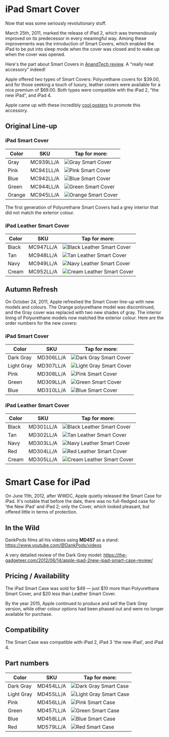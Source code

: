 

# iPad Smart Cover

Now that was some seriously revolutionary stuff.

March 25th, 2011, marked the release of iPad 2, which was tremendously improved on its predecessor in every meaningful way. Among these improvements was the introduction of Smart Covers, which enabled the iPad to be put into sleep mode when the cover was closed and to wake up when the cover was opened.

Here's the part about Smart Covers in [AnandTech review](https://www.anandtech.com/show/4225/the-ipad-2-review/10). A “really neat accessory” indeed!

Apple offered two types of Smart Covers: Polyurethane covers for \$39.00, and for those seeking a touch of luxury, leather covers were available for a nice premium of \$69.00. Both types were compatible with the iPad 2, “the new iPad”, and iPad 4.

Apple came up with these incredibly [cool posters](https://www.oneclub.org/awards/theoneshow/-award/18010/ipad-smart-cover-launch-posters) to promote this accessory.

## Original Line-up

### iPad Smart Cover

| Color | SKU | Tap for more: |
| --- | --- | --- |
| Gray | MC939<wbr/>LL/A | <Link href="/ancient/ipad-2/MC939"><img src="https://everycase.imgix.net/everypreview/MC939.webp" alt="Gray Smart Cover"/></Link> |
| Pink | MC941<wbr/>LL/A | <Link href="/ancient/ipad-2/MC941"><img src="https://everycase.imgix.net/everypreview/MC941.webp" alt="Pink Smart Cover"/></Link> |
| Blue | MC942<wbr/>LL/A | <Link href="/ancient/ipad-2/MC942"><img src="https://everycase.imgix.net/everypreview/MC942.webp" alt="Blue Smart Cover"/></Link> |
| Green | MC944<wbr/>LL/A | <Link href="/ancient/ipad-2/MC944"><img src="https://everycase.imgix.net/everypreview/MC944.webp" alt="Green Smart Cover"/></Link> |
| Orange | MC945<wbr/>LL/A | <Link href="/ancient/ipad-2/MC945"><img src="https://everycase.imgix.net/everypreview/MC945.webp" alt="Orange Smart Cover"/></Link> |

The first generation of Polyurethane Smart Covers had a grey interior that did not match the exterior colour.

### iPad Leather Smart Cover

| Color | SKU | Tap for more: |
| --- | --- | --- |
| Black | MC947<wbr/>LL/A | <Link href="/ancient/ipad-2/MC947"><img src="https://everycase.imgix.net/everypreview/MC947.webp" alt="Black Leather Smart Cover"/></Link> |
| Tan | MC948<wbr/>LL/A | <Link href="/ancient/ipad-2/MC948"><img src="https://everycase.imgix.net/everypreview/MC948.webp" alt="Tan Leather Smart Cover"/></Link> |
| Navy | MC949<wbr/>LL/A | <Link href="/ancient/ipad-2/MC949"><img src="https://everycase.imgix.net/everypreview/MC949.webp" alt="Navy Leather Smart Cover"/></Link> |
| Cream | MC952<wbr/>LL/A | <Link href="/ancient/ipad-2/MC952"><img src="https://everycase.imgix.net/everypreview/MC952.webp" alt="Cream Leather Smart Cover"/></Link> |

## Autumn Refresh

On October 24, 2011, Apple refreshed the Smart Cover line-up with new models and colours. The Orange polyurethane model was discontinued, and the Gray cover was replaced with two new shades of gray. The interior lining of Polyurethane models now matched the exterior colour. Here are the order numbers for the new covers:

### iPad Smart Cover

| Color | SKU | Tap for more: |
| --- | --- | --- |
| Dark Gray | MD306<wbr/>LL/A | <Link href="/ancient/ipad-2/MD306"><img src="https://everycase.imgix.net/everypreview/MD306.webp" alt="Dark Gray Smart Cover"/></Link> |
| Light Gray | MD307<wbr/>LL/A | <Link href="/ancient/ipad-2/MD307"><img src="https://everycase.imgix.net/everypreview/MD307.webp" alt="Light Gray Smart Cover"/></Link> |
| Pink | MD308<wbr/>LL/A | <Link href="/ancient/ipad-2/MD308"><img src="https://everycase.imgix.net/everypreview/MD308.webp" alt="Pink Smart Cover"/></Link> |
| Green | MD309<wbr/>LL/A | <Link href="/ancient/ipad-2/MD309"><img src="https://everycase.imgix.net/everypreview/MD309.webp" alt="Green Smart Cover"/></Link> |
| Blue | MD310<wbr/>LL/A | <Link href="/ancient/ipad-2/MD310"><img src="https://everycase.imgix.net/everypreview/MD310.webp" alt="Blue Smart Cover"/></Link> |

### iPad Leather Smart Cover

| Color | SKU | Tap for more: |
| --- | --- | --- |
| Black | MD301<wbr/>LL/A | <Link href="/ancient/ipad-2/MD301"><img src="https://everycase.imgix.net/everypreview/MD301.webp" alt="Black Leather Smart Cover"/></Link> |
| Tan | MD302<wbr/>LL/A | <Link href="/ancient/ipad-2/MD302"><img src="https://everycase.imgix.net/everypreview/MD302.webp" alt="Tan Leather Smart Cover"/></Link> |
| Navy | MD303<wbr/>LL/A | <Link href="/ancient/ipad-2/MD303"><img src="https://everycase.imgix.net/everypreview/MD303.webp" alt="Navy Leather Smart Cover"/></Link> |
| Red | MD304<wbr/>LL/A | <Link href="/ancient/ipad-2/MD304"><img src="https://everycase.imgix.net/everypreview/MD304.webp" alt="Red Leather Smart Cover"/></Link> |
| Cream | MD305<wbr/>LL/A | <Link href="/ancient/ipad-2/MD305"><img src="https://everycase.imgix.net/everypreview/MD305.webp" alt="Cream Leather Smart Cover"/></Link> |

# Smart Case for iPad

On June 11th, 2012, after WWDC, Apple quietly released the Smart Case for iPad. It's notable that before the date, there was no full-fledged case for 'the New iPad' and iPad 2; only the Cover, which looked pleasant, but offered little in terms of protection.

## In the Wild

DankPods films all his videos using **MD457** as a stand: https://www.youtube.com/@DankPods/videos

A very detailed review of the Dark Grey model: https://the-gadgeteer.com/2012/06/14/apple-ipad-2new-ipad-smart-case-review/

## Pricing / Availability

The iPad Smart Case was sold for \$49 — just \$10 more than Polyurethane Smart Cover, and \$20 less than Leather Smart Cover.

By the year 2015, Apple continued to produce and sell the Dark Grey version, while other colour options had been phased out and were no longer available for purchase.

## Compatibility

The Smart Case was compatible with iPad 2, iPad 3 'the new iPad', and iPad 4.

## Part numbers

| Color | SKU | Tap for more: |
| --- | --- | --- |
| Dark Gray | MD454<wbr/>LL/A | <Link href="/ancient/ipad-2/MD454"><img src="https://everycase.imgix.net/everypreview/MD454.webp" alt="Dark Gray Smart Case"/></Link> |
| Light Gray | MD455<wbr/>LL/A | <Link href="/ancient/ipad-2/MD455"><img src="https://everycase.imgix.net/everypreview/MD455.webp" alt="Light Gray Smart Case"/></Link> |
| Pink | MD456<wbr/>LL/A | <Link href="/ancient/ipad-2/MD456"><img src="https://everycase.imgix.net/everypreview/MD456.webp" alt="Pink Smart Case"/></Link> |
| Green | MD457<wbr/>LL/A | <Link href="/ancient/ipad-2/MD457"><img src="https://everycase.imgix.net/everypreview/MD457.webp" alt="Green Smart Case"/></Link> |
| Blue | MD458<wbr/>LL/A | <Link href="/ancient/ipad-2/MD458"><img src="https://everycase.imgix.net/everypreview/MD458.webp" alt="Blue Smart Case"/></Link> |
| Red | MD579<wbr/>LL/A | <Link href="/ancient/ipad-2/MD579"><img src="https://everycase.imgix.net/everypreview/MD579.webp" alt="Red Smart Case"/></Link> |
